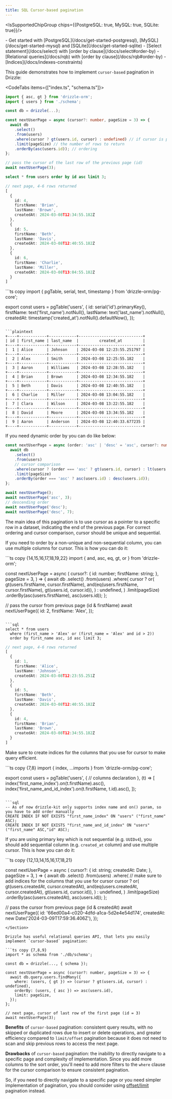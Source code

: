 ```yaml
---
title: SQL Cursor-based pagination
---
```



<IsSupportedChipGroup chips={{PostgreSQL: true, MySQL: true, SQLite: true}}/>

<Prerequisites>
- Get started with [PostgreSQL](/docs/get-started-postgresql), [MySQL](/docs/get-started-mysql) and [SQLite](/docs/get-started-sqlite)
- [Select statement](/docs/select) with [order by clause](/docs/select#order-by)
- [Relational queries](/docs/rqb) with [order by clause](/docs/rqb#order-by)
- [Indices](/docs/indexes-constraints)
</Prerequisites>

This guide demonstrates how to implement `cursor-based` pagination in Drizzle:

<CodeTabs items={["index.ts", "schema.ts"]}>
  <CodeTab>
  ```ts copy {10,11,12}
  import { asc, gt } from 'drizzle-orm';
  import { users } from './schema';

  const db = drizzle(...);

  const nextUserPage = async (cursor?: number, pageSize = 3) => {
    await db
      .select()
      .from(users)
      .where(cursor ? gt(users.id, cursor) : undefined) // if cursor is provided, get rows after it
      .limit(pageSize) // the number of rows to return
      .orderBy(asc(users.id)); // ordering
  };

  // pass the cursor of the last row of the previous page (id)
  await nextUserPage(3);
  ```

  ```sql
  select * from users order by id asc limit 3;
  ```

  ```ts
  // next page, 4-6 rows returned
  [
    {
      id: 4,
      firstName: 'Brian',
      lastName: 'Brown',
      createdAt: 2024-03-08T12:34:55.182Z
    },
    {
      id: 5,
      firstName: 'Beth',
      lastName: 'Davis',
      createdAt: 2024-03-08T12:40:55.182Z
    },
    {
      id: 6,
      firstName: 'Charlie',
      lastName: 'Miller',
      createdAt: 2024-03-08T13:04:55.182Z
    }
  ]
  ```
  </CodeTab>
  <CodeTab>
  ```ts copy
  import { pgTable, serial, text, timestamp } from 'drizzle-orm/pg-core';

  export const users = pgTable('users', {
    id: serial('id').primaryKey(),
    firstName: text('first_name').notNull(),
    lastName: text('last_name').notNull(),
    createdAt: timestamp('created_at').notNull().defaultNow(),
  });
  ```

  ```plaintext
  +----+------------+------------+----------------------------+
  | id | first_name | last_name  |         created_at         |
  +----+------------+------------+----------------------------+
  |  1 | Alice      | Johnson    | 2024-03-08 12:23:55.251797 |
  +----+------------+------------+----------------------------+
  |  2 | Alex       | Smith      | 2024-03-08 12:25:55.182    |
  +----+------------+------------+----------------------------+
  |  3 | Aaron      | Williams   | 2024-03-08 12:28:55.182    |
  +----+------------+------------+----------------------------+
  |  4 | Brian      | Brown      | 2024-03-08 12:34:55.182    |
  +----+------------+------------+----------------------------+
  |  5 | Beth       | Davis      | 2024-03-08 12:40:55.182    |
  +----+------------+------------+----------------------------+
  |  6 | Charlie    | Miller     | 2024-03-08 13:04:55.182    |
  +----+------------+------------+----------------------------+
  |  7 | Clara      | Wilson     | 2024-03-08 13:22:55.182    |
  +----+------------+------------+----------------------------+
  |  8 | David      | Moore      | 2024-03-08 13:34:55.182    |
  +----+------------+------------+----------------------------+
  |  9 | Aaron      | Anderson   | 2024-03-08 12:40:33.677235 |
  +----+------------+------------+----------------------------+
  ```
  </CodeTab>

</CodeTabs>

If you need dynamic order by you can do like below:

```ts copy {6,8}
const nextUserPage = async (order: 'asc' | 'desc' = 'asc', cursor?: number, pageSize = 3) => {
  await db
    .select()
    .from(users)
    // cursor comparison
    .where(cursor ? (order === 'asc' ? gt(users.id, cursor) : lt(users.id, cursor)) : undefined)
    .limit(pageSize)
    .orderBy(order === 'asc' ? asc(users.id) : desc(users.id));
};

await nextUserPage();
await nextUserPage('asc', 3);
// descending order
await nextUserPage('desc');
await nextUserPage('desc', 7);
```

The main idea of this pagination is to use cursor as a pointer to a specific row in a dataset, indicating the end of the previous page. For correct ordering and cursor comparison, cursor should be unique and sequential.

If you need to order by a non-unique and non-sequential column, you can use multiple columns for cursor. This is how you can do it:

<Section>
```ts copy {14,15,16,17,18,19,22}
import { and, asc, eq, gt, or } from 'drizzle-orm';

const nextUserPage = async (
  cursor?: {
    id: number;
    firstName: string;
  },
  pageSize = 3,
) => {
  await db
    .select()
    .from(users)
    .where(
      cursor
        ? or(
            gt(users.firstName, cursor.firstName),
            and(eq(users.firstName, cursor.firstName), gt(users.id, cursor.id)),
          )
        : undefined,
    )
    .limit(pageSize)
    .orderBy(asc(users.firstName), asc(users.id));
};

// pass the cursor from previous page (id & firstName)
await nextUserPage({
  id: 2,
  firstName: 'Alex',
});
```

```sql
select * from users
  where (first_name > 'Alex' or (first_name = 'Alex' and id > 2))
  order by first_name asc, id asc limit 3;
```

```ts
// next page, 4-6 rows returned
[
  {
    id: 1,
    firstName: 'Alice',
    lastName: 'Johnson',
    createdAt: 2024-03-08T12:23:55.251Z
  },
  {
    id: 5,
    firstName: 'Beth',
    lastName: 'Davis',
    createdAt: 2024-03-08T12:40:55.182Z
  },
  {
    id: 4,
    firstName: 'Brian',
    lastName: 'Brown',
    createdAt: 2024-03-08T12:34:55.182Z
  }
]
```
</Section>

Make sure to create indices for the columns that you use for cursor to make query efficient.

<Section>
```ts copy {7,8}
import { index, ...imports } from 'drizzle-orm/pg-core';

export const users = pgTable('users', {
  // columns declaration
},
(t) => [
  index('first_name_index').on(t.firstName).asc(),
  index('first_name_and_id_index').on(t.firstName, t.id).asc(),
]);
```

```sql
-- As of now drizzle-kit only supports index name and on() param, so you have to add order manually
CREATE INDEX IF NOT EXISTS "first_name_index" ON "users" ("first_name" ASC);
CREATE INDEX IF NOT EXISTS "first_name_and_id_index" ON "users" ("first_name" ASC,"id" ASC);
```
</Section>

If you are using primary key which is not sequential (e.g. `UUIDv4`), you should add sequential column (e.g. `created_at` column) and use multiple cursor.
This is how you can do it:

<Section>
```ts copy {12,13,14,15,16,17,18,21}

const nextUserPage = async (
  cursor?: {
    id: string;
    createdAt: Date;
  },
  pageSize = 3,
) => {
  await db
    .select()
    .from(users)
    .where(
      // make sure to add indices for the columns that you use for cursor
      cursor
        ? or(
            gt(users.createdAt, cursor.createdAt),
            and(eq(users.createdAt, cursor.createdAt), gt(users.id, cursor.id)),
          )
        : undefined,
    )
    .limit(pageSize)
    .orderBy(asc(users.createdAt), asc(users.id));
};

// pass the cursor from previous page (id & createdAt)
await nextUserPage({
  id: '66ed00a4-c020-4dfd-a1ca-5d2e4e54d174',
  createdAt: new Date('2024-03-09T17:59:36.406Z'),
});
```
</Section>

Drizzle has useful relational queries API, that lets you easily implement `cursor-based` pagination:

```ts copy {7,8,9}
import * as schema from './db/schema';

const db = drizzle(..., { schema });

const nextUserPage = async (cursor?: number, pageSize = 3) => {
  await db.query.users.findMany({
    where: (users, { gt }) => (cursor ? gt(users.id, cursor) : undefined),
    orderBy: (users, { asc }) => asc(users.id),
    limit: pageSize,
  });
};

// next page, cursor of last row of the first page (id = 3)
await nextUserPage(3);
```

**Benefits** of `cursor-based` pagination: consistent query results, with no skipped or duplicated rows due to insert or delete operations, and greater efficiency compared to `limit/offset` pagination because it does not need to scan and skip previous rows to access the next page.

**Drawbacks** of `cursor-based` pagination: the inability to directly navigate to a specific page and complexity of implementation. Since you add more columns to the sort order, you'll need to add more filters to the `where` clause for the cursor comparison to ensure consistent pagination.

So, if you need to directly navigate to a specific page or you need simpler implementation of pagination, you should consider using [offset/limit](/docs/guides/limit-offset-pagination) pagination instead.
